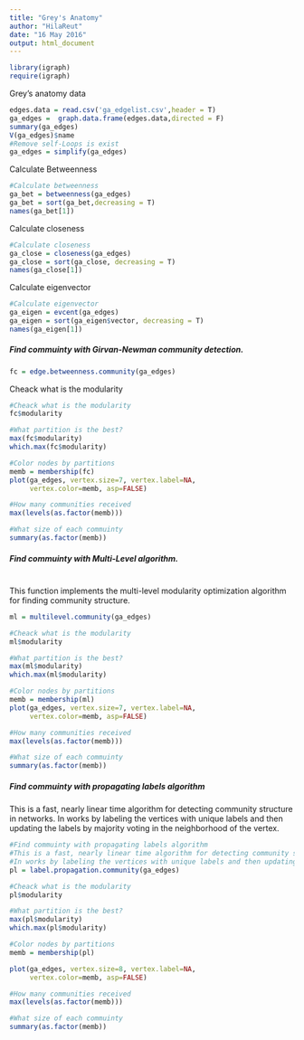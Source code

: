```yaml
---
title: "Grey's Anatomy"
author: "HilaReut"
date: "16 May 2016"
output: html_document
---
```


```r
library(igraph)
require(igraph)

```

Grey's anatomy data

```r
edges.data = read.csv('ga_edgelist.csv',header = T)
ga_edges =  graph.data.frame(edges.data,directed = F)
summary(ga_edges)
V(ga_edges)$name
#Remove self-Loops is exist 
ga_edges = simplify(ga_edges)
```

Calculate Betweenness
```r
#Calculate betweenness 
ga_bet = betweenness(ga_edges)
ga_bet = sort(ga_bet,decreasing = T)
names(ga_bet[1])

```

Calculate closeness
```r
#Calculate closeness 
ga_close = closeness(ga_edges)
ga_close = sort(ga_close, decreasing = T)
names(ga_close[1])
```

Calculate eigenvector
```r
#Calculate eigenvector
ga_eigen = evcent(ga_edges)
ga_eigen = sort(ga_eigen$vector, decreasing = T)
names(ga_eigen[1])

```

<h5>Find commuinty with Girvan-Newman community detection. </h5>

```r
fc = edge.betweenness.community(ga_edges)

```

Cheack what is the modularity

```r
#Cheack what is the modularity
fc$modularity

#What partition is the best?
max(fc$modularity)
which.max(fc$modularity)

#Color nodes by partitions 
memb = membership(fc)
plot(ga_edges, vertex.size=7, vertex.label=NA,
     vertex.color=memb, asp=FALSE)

#How many communities received
max(levels(as.factor(memb)))

#What size of each commuinty
summary(as.factor(memb))
```

<h5>Find commuinty with Multi-Level algorithm. </h5> <br>
This function implements the multi-level modularity optimization algorithm for finding community structure.
```r

ml = multilevel.community(ga_edges)

#Cheack what is the modularity
ml$modularity

#What partition is the best?
max(ml$modularity)
which.max(ml$modularity)

#Color nodes by partitions 
memb = membership(ml)
plot(ga_edges, vertex.size=7, vertex.label=NA,
     vertex.color=memb, asp=FALSE)

#How many communities received
max(levels(as.factor(memb)))

#What size of each commuinty
summary(as.factor(memb))

```

<h5>Find commuinty with propagating labels algorithm </h5>
This is a fast, nearly linear time algorithm for detecting community structure in networks.
In works by labeling the vertices with unique labels and then updating the labels by majority voting in the neighborhood of the vertex.
```r

#Find commuinty with propagating labels algorithm
#This is a fast, nearly linear time algorithm for detecting community structure in networks.
#In works by labeling the vertices with unique labels and then updating the labels by majority voting in the neighborhood of the vertex.
pl = label.propagation.community(ga_edges)

#Cheack what is the modularity
pl$modularity

#What partition is the best?
max(pl$modularity)
which.max(pl$modularity)

#Color nodes by partitions 
memb = membership(pl)

plot(ga_edges, vertex.size=8, vertex.label=NA,
     vertex.color=memb, asp=FALSE)

#How many communities received
max(levels(as.factor(memb)))

#What size of each commuinty
summary(as.factor(memb))



```

